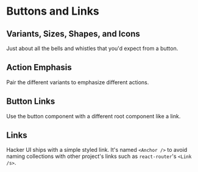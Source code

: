 
# Buttons and Links

## Variants, Sizes, Shapes, and Icons

Just about all the bells and whistles that you'd expect from a button.

<ButtonsExample />

## Action Emphasis

Pair the different variants to emphasize different actions.

<ActionEmphasisExample />

## Button Links

Use the button component with a different root component like a link.

<ButtonLinksExample />

## Links

Hacker UI ships with a simple styled link. It's named `<Anchor />` to avoid naming collections with other project's links such as `react-router`'s `<Link /s>`.

<LinksExample />
